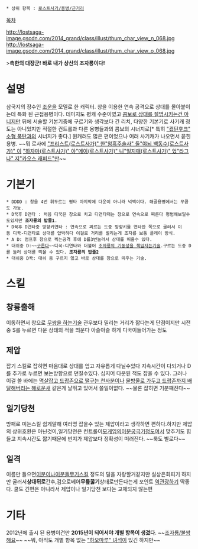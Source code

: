  * 상위 항목 : [[로스트사가/용병/근거리]]

[[목차]]

http://lostsaga-image.gscdn.com/2014_grand/class/illust/thum_char_view_n_068.jpg
http://lostsaga-image.gscdn.com/2014_grand/class/illust/thum_char_view_o_068.jpg

>'''촉한의 대장군! 바로 내가 상산의 조자룡이다!'''

= 설명 =
삼국지의 장수인 [[조운]]을 모델로 한 캐릭터. 창을 이용한 연속 공격으로 상대를 몰아붙이는데 특화 된 근접용병이다. 데미지도 평캐 수준이였고 [[이오리(로스트사가)|콤보로 상대를 절명시키는건 아니지만]] 뒤에 서술할 기본기중에 구르기와 생각보다 긴 리치, 다양한 기본기로 사기캐 정도는 아니었지만 적절한 컨트롤과 다른 용병들과의 콤보의 시너지로[* 특히 [["캡틴후크" 소형 폭탄]]과의 시너지가 좋다.] 원캐러도 많은 편이었으나 여러 사기캐가 나오면서 묻힌 용병. ~~뭐 로사에 [["프리스트(로스트사가)" 한]][["암흑주술사" 둘]][["야뇌 백동수(로스트사가)" 이]] [["하자마(로스트사가)" 아]][["메이(로스트사가)" 니]][["일지매(로스트사가)" 었]][["라그나" 지]][["카오스 래퍼드"만]]~~

= 기본기 =
 * DDDD : 창을 4번 휘두르는 평타 마지막에 다운이 아니라 넉벡이다. 해골용병에서는 무콤도 가능.
 * D꾹후 D연타 : 처음 디꾹은 창으로 치고 디연타때는 창으로 연속으로 찌른다 평범해보일수도있지만 '''조자룡의 밥줄1'''.
 * D꾹후 D연타중 방향키연타 : 연속으로 찌르는 도중 방향키를 연타한 쪽으로 굴러서 이동 디꾹-디연타로 상대를 압박하다 이걸로 거리를 벌리는게 조자룡 보통 플레이 방식.
 * A D: 점프후 창으로 찍는공격 후에 D를3번눌러서 상대를 띄울수 있다.
 * 대쉬중 D:~~[[베인(리그 오브 레전드)|구른다]]~~디꾹-디연타와 더불어 [[뿌뿌뿡|조자룡의 기동성을 책임지는]]기술.구르는 도중 D를 눌러 상대를 띄울 수 있다. '''조자룡의 밥줄2'''
 * 대쉬중 D꾹: 대쉬 중 구르지 않고 바로 상대를 창으로 띄우는 기술.

= 스킬 =
== 창룡출해 ==
이동하면서 창으로 [[청룡관우|무쌍을 하는기술]] 관우보다 밀리는 거리가 짧다는게 단점이지만 시전중 S를 누르면 다운 상태의 적을 띄운다 아슬아슬 하게 디꾹이들어가는 정도

== 제압 ==
잡기 스킬로 잡히면 마음대로 상대를 업고 자유롭게 다닐수있다 지속시간이 다되거나 D를 추가로 누르면 보는방향으로 던질수있다. 심지어 다운된 적도 잡을 수 있다. 그러나 이걸 쓸 바에는 [[미카엘(로스트사가)|멱살잡고 드랍존으로 떨구는 천사분이나]] [[썬더버드(로스트사가)|물방울로 가두고 드랍존까지 배달해버리는 해로운새]] 같은게 날뛰고 있어서 쓸일이없다. ~~물론 잡히면 기분째진다~~

== 일기당천 ==
방패로 미는스킬 쉽게말해 여러명 잡을수 있는 제압이라고 생각하면 편하다.하지만 제압의 상위호환은 아닌것이,일기당천은 컨트롤이[[리그 오브 레전드|모게임]]의[[사이온|이분궁극기]]정도여서 맞추기도 힘들고 지속시간도 짧기때문에 번지가 제압보다 정확성이 떠러진다.
~~룩도 별로다~~

== 일격 ==
이름만 들으면[[스페이스솔저|이분이나]][[빅토리디펜더|이분]]들무기스킬 정도의 딜을 자랑할거같지만 실상은회피기 하지만 굴러서'''상대뒤로'''간후,검으로베어'''무릎꿇기'''상태로만든다는게 포인트 [[역관광]]하기 딱좋다. 쿨도 긴편은 아니라서 제압이나 일기당천 보다는 교체되지 않는편

= 기타 =
2012년에 출시 된 용병이건만 '''2015년이 되어서야 개별 항목이 생겼다'''. ~~[[딱구리/불쌍해요|조자룡/불쌍해요]]~~ ~~뭐, 아직도 개별 항목 없는 [["하오마루" 녀석]]이 있긴 하지만~~
